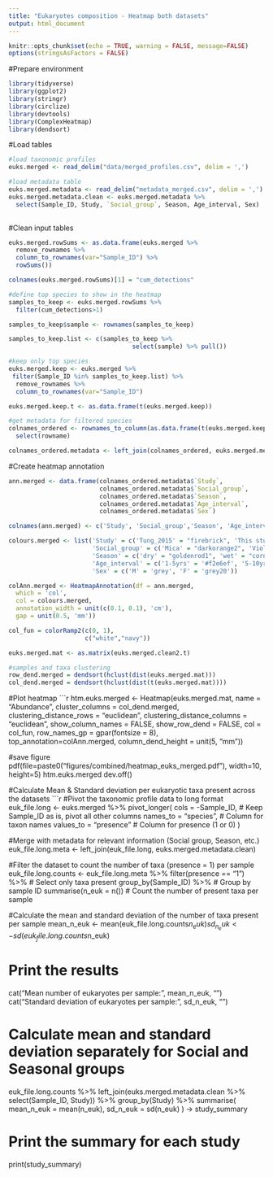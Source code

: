 ---
title: "Eukaryotes composition - Heatmap both datasets"
output: html_document
---

```{r setup, include=FALSE}

knitr::opts_chunk$set(echo = TRUE, warning = FALSE, message=FALSE)
options(stringsAsFactors = FALSE)

```


#Prepare environment
```{r}

library(tidyverse)
library(ggplot2)
library(stringr)
library(circlize)
library(devtools)
library(ComplexHeatmap)
library(dendsort)

```

#Load tables
```{r}

#load taxonomic profiles
euks.merged <- read_delim("data/merged_profiles.csv", delim = ',')

#load metadata table
euks.merged.metadata <- read_delim("metadata_merged.csv", delim = ',')
euks.merged.metadata.clean <- euks.merged.metadata %>% 
  select(Sample_ID, Study, `Social_group`, Season, Age_interval, Sex)
  
```

#Clean input tables
```{r}

euks.merged.rowSums <- as.data.frame(euks.merged %>% 
  remove_rownames %>% 
  column_to_rownames(var="Sample_ID") %>% 
  rowSums()) 

colnames(euks.merged.rowSums)[1] = "cum_detections"

#define top species to show in the heatmap
samples_to_keep <- euks.merged.rowSums %>% 
  filter(cum_detections>1) 

samples_to_keep$sample <- rownames(samples_to_keep)

samples_to_keep.list <- c(samples_to_keep %>% 
                                  select(sample) %>% pull())

#keep only top species
euks.merged.keep <- euks.merged %>% 
 filter(Sample_ID %in% samples_to_keep.list) %>% 
  remove_rownames %>% 
  column_to_rownames(var="Sample_ID") 

euks.merged.keep.t <- as.data.frame(t(euks.merged.keep))

#get metadata for filtered species
colnames_ordered <- rownames_to_column(as.data.frame(t(euks.merged.keep.t))) %>% 
  select(rowname)

colnames_ordered.metadata <- left_join(colnames_ordered, euks.merged.metadata.clean, by=c("rowname"="Sample_ID"))

```

#Create heatmap annotation
```{r}

ann.merged <- data.frame(colnames_ordered.metadata$`Study`,
                         colnames_ordered.metadata$`Social_group`,
                         colnames_ordered.metadata$`Season`,
                         colnames_ordered.metadata$`Age_interval`,
                         colnames_ordered.metadata$`Sex`)

colnames(ann.merged) <- c('Study', 'Social_group','Season', 'Age_interval','Sex')

colours.merged <- list('Study' = c('Tung_2015' = "firebrick", 'This study' = "darkslateblue"),
                       'Social_group' = c('Mica' = "darkorange2", 'Viola' = "purple3"),
                       'Season' = c('dry' = "goldenrod1", 'wet' = "cornflowerblue"),
                       'Age_interval' = c('1-5yrs' = '#f2e6ef', '5-10yrs' = '#de9ecd',  '10-15yrs' = '#ad3691', 'over 15yrs' = '#630a4c'),
                       'Sex' = c('M' = 'grey', 'F' = 'grey20'))

colAnn.merged <- HeatmapAnnotation(df = ann.merged,
  which = 'col',
  col = colours.merged,
  annotation_width = unit(c(0.1, 0.1), 'cm'),
  gap = unit(0.5, 'mm'))

col_fun = colorRamp2(c(0, 1), 
                     c("white","navy"))

euks.merged.mat <- as.matrix(euks.merged.clean2.t)

#samples and taxa clustering
row_dend.merged = dendsort(hclust(dist(euks.merged.mat)))
col_dend.merged = dendsort(hclust(dist(t(euks.merged.mat))))

```

#Plot heatmap
```{r}

htm.euks.merged <- Heatmap(euks.merged.mat, 
        name = "Abundance", 
        cluster_columns = col_dend.merged,
        clustering_distance_rows = "euclidean", 
        clustering_distance_columns = "euclidean",
        show_column_names = FALSE, 
        show_row_dend = FALSE, 
        col = col_fun, 
        row_names_gp = gpar(fontsize = 8),
        top_annotation=colAnn.merged, 
        column_dend_height = unit(5, "mm"))

#save figure
pdf(file=paste0("figures/combined/heatmap_euks_merged.pdf"), width=10, height=5)
htm.euks.merged
dev.off()


#Calculate Mean & Standard deviation per eukaryotic taxa present across the datasets 
```{r}

#Pivot the taxonomic profile data to long format
euk_file.long <- euks.merged %>%
  pivot_longer(
    cols = -Sample_ID,  # Keep Sample_ID as is, pivot all other columns
    names_to = "species",  # Column for taxon names
    values_to = "presence"  # Column for presence (1 or 0)
  )

#Merge with metadata for relevant information (Social group, Season, etc.)
euk_file.long.meta <- left_join(euk_file.long, euks.merged.metadata.clean)

#Filter the dataset to count the number of taxa (presence = 1) per sample
euk_file.long.counts <- euk_file.long.meta %>%
  filter(presence == "1") %>%  # Select only taxa present
  group_by(Sample_ID) %>%  # Group by sample ID
  summarise(n_euk = n())  # Count the number of present taxa per sample

#Calculate the mean and standard deviation of the number of taxa present per sample
mean_n_euk <- mean(euk_file.long.counts$n_euk)
sd_n_euk <- sd(euk_file.long.counts$n_euk)

# Print the results
cat("Mean number of eukaryotes per sample: ", mean_n_euk, "\n")
cat("Standard deviation of eukaryotes per sample: ", sd_n_euk, "\n")

# Calculate mean and standard deviation separately for Social and Seasonal groups
euk_file.long.counts %>%
  left_join(euks.merged.metadata.clean %>% select(Sample_ID, Study)) %>%
  group_by(Study) %>%
  summarise(
    mean_n_euk = mean(n_euk),
    sd_n_euk = sd(n_euk)
  ) -> study_summary

# Print the summary for each study
print(study_summary)

